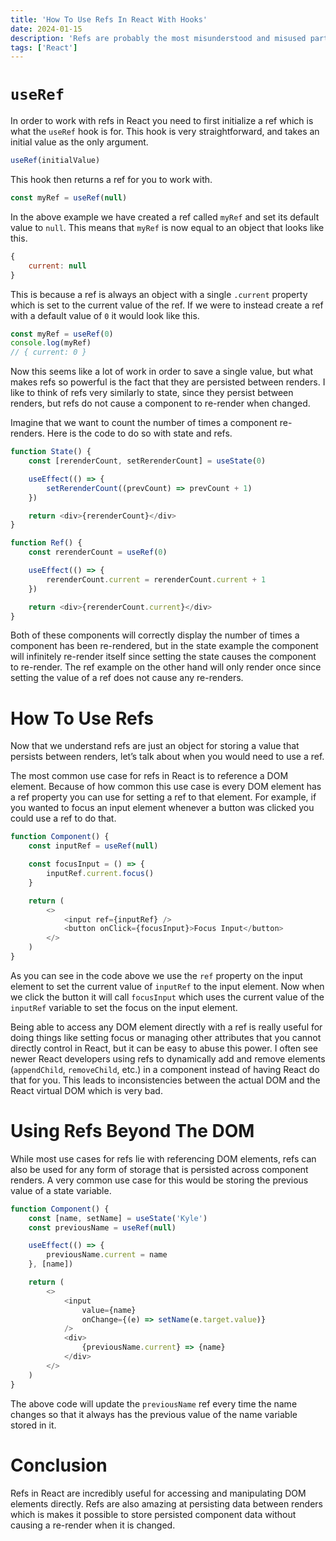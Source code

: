 ```yaml
---
title: 'How To Use Refs In React With Hooks'
date: 2024-01-15
description: 'Refs are probably the most misunderstood and misused part of React. All too often, I see developers using refs to manipulate the DOM directly or work around React in someway which makes working with React much harder. In this article I am going to go over everything you need to know about refs in order to help you never make those ref mistakes.'
tags: ['React']
---
```


# `useRef`

In order to work with refs in React you need to first initialize a ref which is what the `useRef` hook is for. This hook is very straightforward, and takes an initial value as the only argument.

```js
useRef(initialValue)
```

This hook then returns a ref for you to work with.

```js
const myRef = useRef(null)
```

In the above example we have created a ref called `myRef` and set its default value to `null`. This means that `myRef` is now equal to an object that looks like this.

```js
{
	current: null
}
```

This is because a ref is always an object with a single `.current` property which is set to the current value of the ref. If we were to instead create a ref with a default value of `0` it would look like this.

```js
const myRef = useRef(0)
console.log(myRef)
// { current: 0 }
```

Now this seems like a lot of work in order to save a single value, but what makes refs so powerful is the fact that they are persisted between renders. I like to think of refs very similarly to state, since they persist between renders, but refs do not cause a component to re-render when changed.

Imagine that we want to count the number of times a component re-renders. Here is the code to do so with state and refs.

```js
function State() {
	const [rerenderCount, setRerenderCount] = useState(0)

	useEffect(() => {
		setRerenderCount((prevCount) => prevCount + 1)
	})

	return <div>{rerenderCount}</div>
}
```

```js
function Ref() {
	const rerenderCount = useRef(0)

	useEffect(() => {
		rerenderCount.current = rerenderCount.current + 1
	})

	return <div>{rerenderCount.current}</div>
}
```

Both of these components will correctly display the number of times a component has been re-rendered, but in the state example the component will infinitely re-render itself since setting the state causes the component to re-render. The ref example on the other hand will only render once since setting the value of a ref does not cause any re-renders.

# How To Use Refs

Now that we understand refs are just an object for storing a value that persists between renders, let’s talk about when you would need to use a ref.

The most common use case for refs in React is to reference a DOM element. Because of how common this use case is every DOM element has a ref property you can use for setting a ref to that element. For example, if you wanted to focus an input element whenever a button was clicked you could use a ref to do that.

```js
function Component() {
	const inputRef = useRef(null)

	const focusInput = () => {
		inputRef.current.focus()
	}

	return (
		<>
			<input ref={inputRef} />
			<button onClick={focusInput}>Focus Input</button>
		</>
	)
}
```

As you can see in the code above we use the `ref` property on the input element to set the current value of `inputRef` to the input element. Now when we click the button it will call `focusInput` which uses the current value of the `inputRef` variable to set the focus on the input element.

Being able to access any DOM element directly with a ref is really useful for doing things like setting focus or managing other attributes that you cannot directly control in React, but it can be easy to abuse this power. I often see newer React developers using refs to dynamically add and remove elements (`appendChild`, `removeChild`, etc.) in a component instead of having React do that for you. This leads to inconsistencies between the actual DOM and the React virtual DOM which is very bad.

# Using Refs Beyond The DOM

While most use cases for refs lie with referencing DOM elements, refs can also be used for any form of storage that is persisted across component renders. A very common use case for this would be storing the previous value of a state variable.

```js
function Component() {
	const [name, setName] = useState('Kyle')
	const previousName = useRef(null)

	useEffect(() => {
		previousName.current = name
	}, [name])

	return (
		<>
			<input
				value={name}
				onChange={(e) => setName(e.target.value)}
			/>
			<div>
				{previousName.current} => {name}
			</div>
		</>
	)
}
```

The above code will update the `previousName` ref every time the name changes so that it always has the previous value of the name variable stored in it.

# Conclusion

Refs in React are incredibly useful for accessing and manipulating DOM elements directly. Refs are also amazing at persisting data between renders which is makes it possible to store persisted component data without causing a re-render when it is changed.

